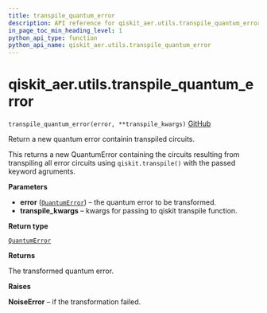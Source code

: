 ```yaml
---
title: transpile_quantum_error
description: API reference for qiskit_aer.utils.transpile_quantum_error
in_page_toc_min_heading_level: 1
python_api_type: function
python_api_name: qiskit_aer.utils.transpile_quantum_error
---
```


# qiskit\_aer.utils.transpile\_quantum\_error

<span id="qiskit_aer.utils.transpile_quantum_error" />

`transpile_quantum_error(error, **transpile_kwargs)` [GitHub](https://github.com/qiskit/qiskit-aer/tree/stable/0.11/qiskit_aer/utils/noise_transformation.py "view source code")

Return a new quantum error containin transpiled circuits.

This returns a new QuantumError containing the circuits resulting from transpiling all error circuits using `qiskit.transpile()` with the passed keyword agruments.

**Parameters**

*   **error** ([`QuantumError`](qiskit_aer.noise.QuantumError "qiskit_aer.noise.errors.quantum_error.QuantumError")) – the quantum error to be transformed.
*   **transpile\_kwargs** – kwargs for passing to qiskit transpile function.

**Return type**

[`QuantumError`](qiskit_aer.noise.QuantumError "qiskit_aer.noise.errors.quantum_error.QuantumError")

**Returns**

The transformed quantum error.

**Raises**

**NoiseError** – if the transformation failed.

